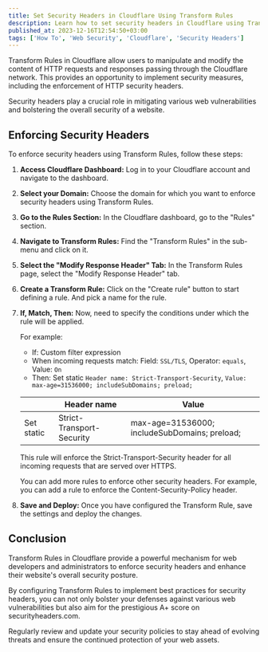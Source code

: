 ```yaml
---
title: Set Security Headers in Cloudflare Using Transform Rules
description: Learn how to set security headers in Cloudflare using Transform Rules.
published_at: 2023-12-16T12:54:50+03:00
tags: ['How To', 'Web Security', 'Cloudflare', 'Security Headers']
---
```


Transform Rules in Cloudflare allow users to manipulate and modify the content of HTTP requests and responses passing through the Cloudflare network. This provides an opportunity to implement security measures, including the enforcement of HTTP security headers.

Security headers play a crucial role in mitigating various web vulnerabilities and bolstering the overall security of a website.

## Enforcing Security Headers

To enforce security headers using Transform Rules, follow these steps:

1. **Access Cloudflare Dashboard:**
   Log in to your Cloudflare account and navigate to the dashboard.

2. **Select your Domain:**
   Choose the domain for which you want to enforce security headers using Transform Rules.

3. **Go to the Rules Section:**
   In the Cloudflare dashboard, go to the "Rules" section.

4. **Navigate to Transform Rules:**
   Find the "Transform Rules" in the sub-menu and click on it.

5. **Select the "Modify Response Header" Tab:**
   In the Transform Rules page, select the "Modify Response Header" tab.

6. **Create a Transform Rule:**
   Click on the "Create rule" button to start defining a rule. And pick a name for the rule.

7. **If, Match, Then:**
   Now, need to specify the conditions under which the rule will be applied.

   For example:

   - If: Custom filter expression
   - When incoming requests match: Field: `SSL/TLS`, Operator: `equals`, Value: `On`
   - Then: Set static `Header name: Strict-Transport-Security`, `Value: max-age=31536000; includeSubDomains; preload;`

   |            | Header name               | Value                                         |
   | ---------- | ------------------------- | --------------------------------------------- |
   | Set static | Strict-Transport-Security | max-age=31536000; includeSubDomains; preload; |

   This rule will enforce the Strict-Transport-Security header for all incoming requests that are served over HTTPS.

   You can add more rules to enforce other security headers. For example, you can add a rule to enforce the Content-Security-Policy header.

8. **Save and Deploy:**
   Once you have configured the Transform Rule, save the settings and deploy the changes.

## Conclusion

Transform Rules in Cloudflare provide a powerful mechanism for web developers and administrators to enforce security headers and enhance their website's overall security posture.

By configuring Transform Rules to implement best practices for security headers, you can not only bolster your defenses against various web vulnerabilities but also aim for the prestigious A+ score on securityheaders.com.

Regularly review and update your security policies to stay ahead of evolving threats and ensure the continued protection of your web assets.
